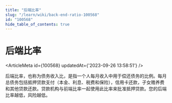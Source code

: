 ```yaml
---
title: "后端比率"
slug: "/learn/wiki/back-end-ratio-100568"
id: "100568"
hide_table_of_contents: true
---
```



# 后端比率

<ArticleMeta id={100568} updatedAt={'2023-09-26 13:58:51'} />
<div className='border-solid border-b border-t-0 my-4 border-[var(--ifm-color-gray-300)]' />

后端比率，也称为债务收入比，是指一个人每月收入中用于偿还债务的比例。每月总债务包括抵押贷款支付（本金、利息、税费和保险），信用卡还款，子女赡养费和其他贷款还款。贷款机构与前端比率一起使用此比率来批准抵押贷款。您的后端比率越低，风险越低。
